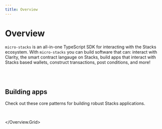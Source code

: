 ```yaml
---
title: Overview
---
```



# Overview

`micro-stacks` is an all-in-one TypeScript SDK for interacting with the Stacks ecosystem. With
`micro-stacks` you can build software that can: interact with Clarity, the smart contract langauge
on Stacks, build apps that interact with Stacks based wallets, construct transactions, post
conditions, and more!

<br />
<br />
<Overview.Grid columns="40% 60%">
  <Overview.QuickStart />
  <Overview.RemixGuide />
</Overview.Grid>

## Building apps

Check out these core patterns for building robust Stacks applications.

<br />
<Overview.Grid columns={2}>
<Overview.GetStarted />
<Overview.Authentication />
<Overview.TransactionSigning />
<Overview.MessageSigning />
<Overview.PostConditions />

</Overview.Grid>
